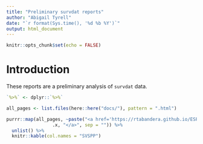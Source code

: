 ```yaml
---
title: "Preliminary survdat reports"
author: "Abigail Tyrell"
date: "`r format(Sys.time(), '%d %b %Y')`"
output: html_document
---
```


```r
knitr::opts_chunk$set(echo = FALSE)
```

# Introduction
These reports are a preliminary analysis of `survdat` data.

```r
`%>%` <- dplyr::`%>%`

all_pages <- list.files(here::here("docs/"), pattern = ".html")

purrr::map(all_pages, ~paste("<a href='https://rtabandera.github.io/ESP_data_aggregation/", .x, "'>",
                 .x, "</a>", sep = "")) %>%
  unlist() %>%
  knitr::kable(col.names = "SVSPP")

```